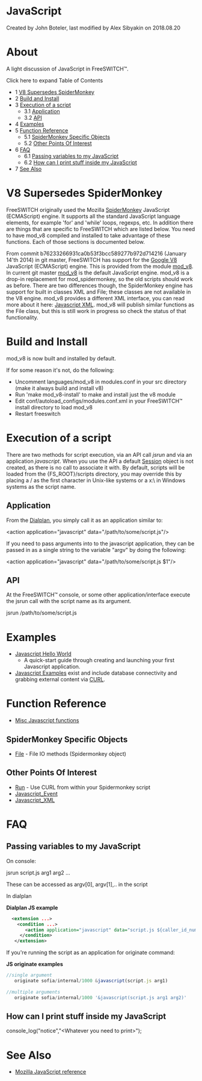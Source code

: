 
# JavaScript 

 Created by  John Boteler, last modified by  Alex Sibyakin on 2018.08.20

# About

A light discussion of JavaScript in FreeSWITCH™.

Click here to expand Table of Contents

* 1 [V8 Supersedes SpiderMonkey](#v8-supersedes-spidermonkey)
* 2 [Build and Install](#build-and-install)
* 3 [Execution of a script](#execution-of-a-script)  
   * 3.1 [Application](#application)  
   * 3.2 [API](#api)
* 4 [Examples](#examples-)
* 5 [Function Reference](#function-reference-)  
   * 5.1 [SpiderMonkey Specific Objects](#spidermonkey-specific-objects)  
   * 5.2 [Other Points Of Interest](#other-points-of-interest-)
* 6 [FAQ](#faq)  
   * 6.1 [Passing variables to my JavaScript](#passing-variables-to-my-javascript)  
   * 6.2 [How can I print stuff inside my JavaScript](#how-can-i-print-stuff-inside-my-javascript)
* 7 [See Also](#see-also-)

# V8 Supersedes SpiderMonkey

FreeSWITCH originally used the Mozilla [SpiderMonkey](http://www.mozilla.org/js/spidermonkey/) JavaScript (ECMAScript) engine. It supports all the standard JavaScript language elements, for example 'for' and 'while' loops, regexps, etc. In addition there are things that are specific to FreeSWITCH which are listed below. You need to have mod\_v8 compiled and installed to take advantage of these functions. Each of those sections is documented below.

From commit b76233266931ca0b53f3bcc589277b972d714216 (January 14'th 2014) in git master, FreeSWITCH has support for the [Google V8](https://code.google.com/p/v8/) JavaScript (ECMAScript) engine. This is provided from the module [mod\_v8](../../Modules/mod_v8_1048935.mdx#api). In current git master [mod\_v8](../../Modules/mod_v8_1048935.mdx#api) is the default JavaScript engine. mod\_v8 is a drop-in replacement for mod\_spidermonkey, so the old scripts should work as before. There are two differences though, the SpiderMonkey engine has support for built in classes XML and File; these classes are not available in the V8 engine. mod\_v8 provides a different XML interface, you can read more about it here: [Javascript XML](Javascript-Examples/index.mdx#about). mod\_v8 will publish similar functions as the File class, but this is still work in progress so check the status of that functionality.

# Build and Install

mod\_v8 is now built and installed by default.

If for some reason it's not, do the following:

* Uncomment languages/mod\_v8 in modules.conf in your src directory (make it always build and install v8)
* Run 'make mod\_v8-install' to make and install just the v8 module
* Edit conf/autoload\_configs/modules.conf.xml in your FreeSWITCH™ install directory to load mod\_v8
* Restart freeswitch

# Execution of a script

There are two methods for script execution, via an API call _jsrun_ and via an application _javascript_. When you use the API a default [Session](Session/index.mdx#methods) object is not created, as there is no call to associate it with. By default, scripts will be loaded from the {FS\_ROOT}/scripts directory, you may override this by placing a / as the first character in Unix-like systems or a x:\\ in Windows systems as the script name.

## Application

From the [Dialplan](../../Dialplan/XML-Dialplan/index.mdx#why), you simply call it as an application similar to:

&lt;action application="javascript" data="/path/to/some/script.js"/>

If you need to pass arguments into to the javascript application, they can be passed in as a single string to the variable "argv" by doing the following:

&lt;action application="javascript" data="/path/to/some/script.js $1"/>

## API

At the FreeSWITCH™ console, or some other application/interface execute the jsrun call with the script name as its argument.

jsrun /path/to/some/script.js

# Examples 

* [Javascript Hello World](Javascript-Examples/Javascript-Example---HelloWorld_7144139.mdx#about)  
   * A quick-start guide through creating and launching your first Javascript application.
* [Javascript Examples](https://freeswitch.org/confluence/dosearchsite.action?queryString=javascript+example) exist and include database connectivity and grabbing external content via [CURL](http://en.wikipedia.org/wiki/CURL).

# Function Reference 

* [Misc Javascript functions](https://wiki.freeswitch.org/wiki/Misc%5FJavascript%5Ffunctions "Misc Javascript functions")

## SpiderMonkey Specific Objects

* [File](https://wiki.freeswitch.org/wiki/File "File") \- File IO methods (Spidermonkey object)

## Other Points Of Interest 

* [Run](https://wiki.freeswitch.org/wiki/Run "Run") \- Use CURL from within your Spidermonkey script
* [Javascript\_Event](https://wiki.freeswitch.org/wiki/Javascript%5FEvent "Javascript Event")
* [Javascript\_XML](https://wiki.freeswitch.org/wiki/Javascript%5FXML "Javascript XML")

# FAQ

## Passing variables to my JavaScript

On console:

  jsrun script.js arg1 arg2 ...

These can be accessed as argv\[0\], argv\[1\],.. in the script

In dialplan

**Dialplan JS example**

```xml
  <extension ...>
    <condition ...>
       <action application="javascript" data="script.js ${caller_id_number}"/>
     </condition>
   </extension>
```

If you're running the script as an application for originate command:

**JS originate examples**

```js
//single argument
   originate sofia/internal/1000 &javascript(script.js arg1)          
 
//multiple arguments
   originate sofia/internal/1000 '&javascript(script.js arg1 arg2)'   
```

## How can I print stuff inside my JavaScript

  console_log("notice","&lt;Whatever you need to print>");

  
# See Also 

* [Mozilla JavaScript reference](http://developer.mozilla.org/en/docs/JavaScript)


